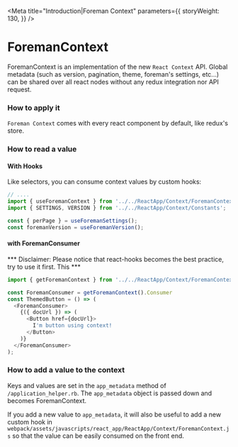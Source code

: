 
<Meta
  title="Introduction|Foreman Context"
  parameters={{
    storyWeight: 130,
  }}
/>

# ForemanContext

ForemanContext is an implementation of the new `React Context` API.
Global metadata (such as version, pagination, theme, foreman's settings, etc...) can be shared over all react nodes
without any redux integration nor API request.

### How to apply it

`Foreman Context` comes with every react component by default, like redux's store.

### How to read a value 

#### With Hooks
Like selectors, you can consume context values by custom hooks:

```js
// ....
import { useForemanContext } from '../../ReactApp/Context/ForemanContext';
import { SETTINGS, VERSION } from '../../ReactApp/Context/Constants';

const { perPage } = useForemanSettings();
const foremanVersion = useForemanVersion();
```

#### with ForemanConsumer
*** Disclaimer: Please notice that react-hooks becomes the best practice, try to use it first. This   ***
```js
import { getForemanContext } from '../../ReactApp/Context/ForemanContext';

const ForemanConsumer = getForemanContext().Consumer
const ThemedButton = () => (
  <ForemanConsumer>
    {({ docUrl }) => (
      <Button href={docUrl}>
        I'm button using context!
      </Button>
    )}
  </ForemanConsumer>
);
```
### How to add a value to the context

Keys and values are set in the `app_metadata` method of `/application_helper.rb`.  The `app_metadata` object is passed down and becomes ForemanContext. 

If you add a new value to `app_metadata`, it will also be useful to add a new custom hook in `webpack/assets/javascripts/react_app/ReactApp/Context/ForemanContext.js` so that the value can be easily consumed on the front end.
